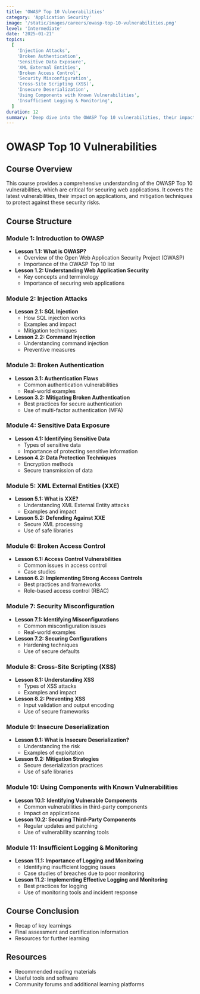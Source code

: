 ```yaml
---
title: 'OWASP Top 10 Vulnerabilities'
category: 'Application Security'
image: '/static/images/careers/owasp-top-10-vulnerabilities.png'
level: 'Intermediate'
date: '2025-01-21'
topics:
  [
    'Injection Attacks',
    'Broken Authentication',
    'Sensitive Data Exposure',
    'XML External Entities',
    'Broken Access Control',
    'Security Misconfiguration',
    'Cross-Site Scripting (XSS)',
    'Insecure Deserialization',
    'Using Components with Known Vulnerabilities',
    'Insufficient Logging & Monitoring',
  ]
duration: 12
summary: 'Deep dive into the OWASP Top 10 vulnerabilities, their impact, and how to secure applications against these common threats.'
---
```


# OWASP Top 10 Vulnerabilities

## Course Overview

This course provides a comprehensive understanding of the OWASP Top 10 vulnerabilities, which are critical for securing web applications. It covers the latest vulnerabilities, their impact on applications, and mitigation techniques to protect against these security risks.

## Course Structure

### Module 1: Introduction to OWASP

- **Lesson 1.1: What is OWASP?**
  - Overview of the Open Web Application Security Project (OWASP)
  - Importance of the OWASP Top 10 list
- **Lesson 1.2: Understanding Web Application Security**
  - Key concepts and terminology
  - Importance of securing web applications

### Module 2: Injection Attacks

- **Lesson 2.1: SQL Injection**
  - How SQL injection works
  - Examples and impact
  - Mitigation techniques
- **Lesson 2.2: Command Injection**
  - Understanding command injection
  - Preventive measures

### Module 3: Broken Authentication

- **Lesson 3.1: Authentication Flaws**
  - Common authentication vulnerabilities
  - Real-world examples
- **Lesson 3.2: Mitigating Broken Authentication**
  - Best practices for secure authentication
  - Use of multi-factor authentication (MFA)

### Module 4: Sensitive Data Exposure

- **Lesson 4.1: Identifying Sensitive Data**
  - Types of sensitive data
  - Importance of protecting sensitive information
- **Lesson 4.2: Data Protection Techniques**
  - Encryption methods
  - Secure transmission of data

### Module 5: XML External Entities (XXE)

- **Lesson 5.1: What is XXE?**
  - Understanding XML External Entity attacks
  - Examples and impact
- **Lesson 5.2: Defending Against XXE**
  - Secure XML processing
  - Use of safe libraries

### Module 6: Broken Access Control

- **Lesson 6.1: Access Control Vulnerabilities**
  - Common issues in access control
  - Case studies
- **Lesson 6.2: Implementing Strong Access Controls**
  - Best practices and frameworks
  - Role-based access control (RBAC)

### Module 7: Security Misconfiguration

- **Lesson 7.1: Identifying Misconfigurations**
  - Common misconfiguration issues
  - Real-world examples
- **Lesson 7.2: Securing Configurations**
  - Hardening techniques
  - Use of secure defaults

### Module 8: Cross-Site Scripting (XSS)

- **Lesson 8.1: Understanding XSS**
  - Types of XSS attacks
  - Examples and impact
- **Lesson 8.2: Preventing XSS**
  - Input validation and output encoding
  - Use of secure frameworks

### Module 9: Insecure Deserialization

- **Lesson 9.1: What is Insecure Deserialization?**
  - Understanding the risk
  - Examples of exploitation
- **Lesson 9.2: Mitigation Strategies**
  - Secure deserialization practices
  - Use of safe libraries

### Module 10: Using Components with Known Vulnerabilities

- **Lesson 10.1: Identifying Vulnerable Components**
  - Common vulnerabilities in third-party components
  - Impact on applications
- **Lesson 10.2: Securing Third-Party Components**
  - Regular updates and patching
  - Use of vulnerability scanning tools

### Module 11: Insufficient Logging & Monitoring

- **Lesson 11.1: Importance of Logging and Monitoring**
  - Identifying insufficient logging issues
  - Case studies of breaches due to poor monitoring
- **Lesson 11.2: Implementing Effective Logging and Monitoring**
  - Best practices for logging
  - Use of monitoring tools and incident response

## Course Conclusion

- Recap of key learnings
- Final assessment and certification information
- Resources for further learning

## Resources

- Recommended reading materials
- Useful tools and software
- Community forums and additional learning platforms

